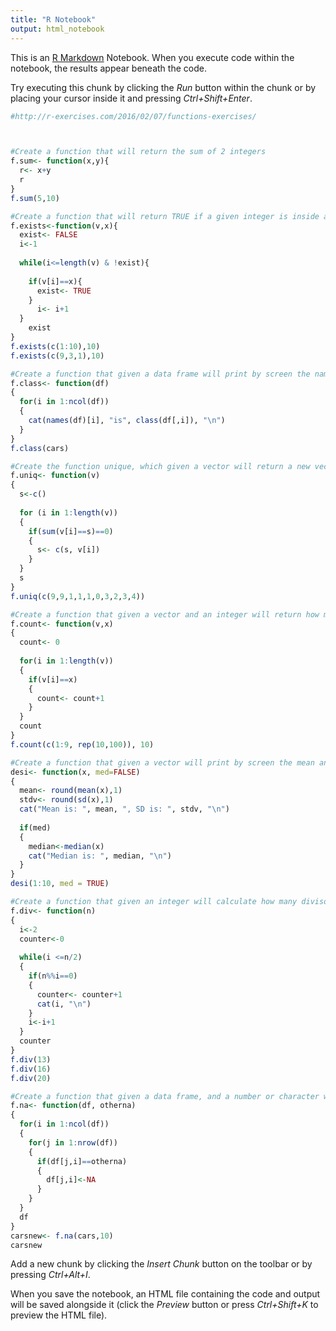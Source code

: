 ```yaml
---
title: "R Notebook"
output: html_notebook
---
```


This is an [R Markdown](http://rmarkdown.rstudio.com) Notebook. When you execute code within the notebook, the results appear beneath the code. 

Try executing this chunk by clicking the *Run* button within the chunk or by placing your cursor inside it and pressing *Ctrl+Shift+Enter*. 

```r
#http://r-exercises.com/2016/02/07/functions-exercises/



#Create a function that will return the sum of 2 integers
f.sum<- function(x,y){
  r<- x+y
  r
}
f.sum(5,10)

#Create a function that will return TRUE if a given integer is inside a vector
f.exists<-function(v,x){
  exist<- FALSE
  i<-1
  
  while(i<=length(v) & !exist){
    
    if(v[i]==x){
      exist<- TRUE
    }
      i<- i+1
  }
    exist
}
f.exists(c(1:10),10)
f.exists(c(9,3,1),10)

#Create a function that given a data frame will print by screen the name of the column and the class of data it contains (e.g. Variable1 is Numeric).
f.class<- function(df)
{
  for(i in 1:ncol(df))
  {
    cat(names(df)[i], "is", class(df[,i]), "\n")
  }
}
f.class(cars)

#Create the function unique, which given a vector will return a new vector with the elements of the first vector with duplicated elements removed
f.uniq<- function(v)
{
  s<-c()
  
  for (i in 1:length(v))
  {
    if(sum(v[i]==s)==0)
    {
      s<- c(s, v[i])
    }
  }
  s
}
f.uniq(c(9,9,1,1,1,0,3,2,3,4))

#Create a function that given a vector and an integer will return how many times the integer appears inside the vector
f.count<- function(v,x)
{
  count<- 0
  
  for(i in 1:length(v))
  {
    if(v[i]==x)
    {
      count<- count+1
    }
  }
  count
}
f.count(c(1:9, rep(10,100)), 10)

#Create a function that given a vector will print by screen the mean and the standard deviation, it will optionally also print the median.
desi<- function(x, med=FALSE)
{
  mean<- round(mean(x),1)
  stdv<- round(sd(x),1)
  cat("Mean is: ", mean, ", SD is: ", stdv, "\n")
  
  if(med)
  {
    median<-median(x)
    cat("Median is: ", median, "\n")
  }
}
desi(1:10, med = TRUE)

#Create a function that given an integer will calculate how many divisors it has (other than 1 and itself). Make the divisors appear by screen.
f.div<- function(n)
{
  i<-2
  counter<-0
  
  while(i <=n/2)
  {
    if(n%%i==0)
    {
      counter<- counter+1
      cat(i, "\n")
    }
    i<-i+1
  }
  counter
}
f.div(13)
f.div(16)
f.div(20)

#Create a function that given a data frame, and a number or character will return the data frame with the character or number changed to NA.
f.na<- function(df, otherna)
{
  for(i in 1:ncol(df))
  {
    for(j in 1:nrow(df))
    {
      if(df[j,i]==otherna)
      {
        df[j,i]<-NA
      }
    }
  }
  df
}
carsnew<- f.na(cars,10)
carsnew


```

Add a new chunk by clicking the *Insert Chunk* button on the toolbar or by pressing *Ctrl+Alt+I*.

When you save the notebook, an HTML file containing the code and output will be saved alongside it (click the *Preview* button or press *Ctrl+Shift+K* to preview the HTML file).
